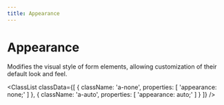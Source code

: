 ```yaml
---
title: Appearance
---
```



# Appearance

Modifies the visual style of form elements, allowing customization of their default look and feel.

<ClassList
  classData={[
    {
        className: 'a-none',
        properties: [
            'appearance: none;'
        ]
    },
    {
        className: 'a-auto',
        properties: [
            'appearance: auto;'
        ]
    }
  ]}
/>
